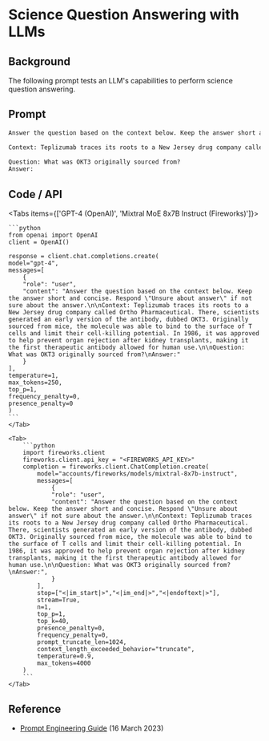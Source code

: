 # Science Question Answering with LLMs


## Background
The following prompt tests an LLM's capabilities to perform science question answering. 

## Prompt

```markdown
Answer the question based on the context below. Keep the answer short and concise. Respond "Unsure about answer" if not sure about the answer.

Context: Teplizumab traces its roots to a New Jersey drug company called Ortho Pharmaceutical. There, scientists generated an early version of the antibody, dubbed OKT3. Originally sourced from mice, the molecule was able to bind to the surface of T cells and limit their cell-killing potential. In 1986, it was approved to help prevent organ rejection after kidney transplants, making it the first therapeutic antibody allowed for human use.

Question: What was OKT3 originally sourced from?
Answer:
```

## Code / API

<Tabs items={['GPT-4 (OpenAI)', 'Mixtral MoE 8x7B Instruct (Fireworks)']}>
    <Tab>
  
    ```python
    from openai import OpenAI
    client = OpenAI()

    response = client.chat.completions.create(
    model="gpt-4",
    messages=[
        {
        "role": "user",
        "content": "Answer the question based on the context below. Keep the answer short and concise. Respond \"Unsure about answer\" if not sure about the answer.\n\nContext: Teplizumab traces its roots to a New Jersey drug company called Ortho Pharmaceutical. There, scientists generated an early version of the antibody, dubbed OKT3. Originally sourced from mice, the molecule was able to bind to the surface of T cells and limit their cell-killing potential. In 1986, it was approved to help prevent organ rejection after kidney transplants, making it the first therapeutic antibody allowed for human use.\n\nQuestion: What was OKT3 originally sourced from?\nAnswer:"
        }
    ],
    temperature=1,
    max_tokens=250,
    top_p=1,
    frequency_penalty=0,
    presence_penalty=0
    )
    ```
    </Tab>

    <Tab>
        ```python
        import fireworks.client
        fireworks.client.api_key = "<FIREWORKS_API_KEY>"
        completion = fireworks.client.ChatCompletion.create(
            model="accounts/fireworks/models/mixtral-8x7b-instruct",
            messages=[
                {
                "role": "user",
                "content": "Answer the question based on the context below. Keep the answer short and concise. Respond \"Unsure about answer\" if not sure about the answer.\n\nContext: Teplizumab traces its roots to a New Jersey drug company called Ortho Pharmaceutical. There, scientists generated an early version of the antibody, dubbed OKT3. Originally sourced from mice, the molecule was able to bind to the surface of T cells and limit their cell-killing potential. In 1986, it was approved to help prevent organ rejection after kidney transplants, making it the first therapeutic antibody allowed for human use.\n\nQuestion: What was OKT3 originally sourced from?\nAnswer:",
                }
            ],
            stop=["<|im_start|>","<|im_end|>","<|endoftext|>"],
            stream=True,
            n=1,
            top_p=1,
            top_k=40,
            presence_penalty=0,
            frequency_penalty=0,
            prompt_truncate_len=1024,
            context_length_exceeded_behavior="truncate",
            temperature=0.9,
            max_tokens=4000
        )
        ```
    </Tab>


</Tabs>

## Reference
- [Prompt Engineering Guide](https://www.promptingguide.ai/introduction/examples#question-answering) (16 March 2023)